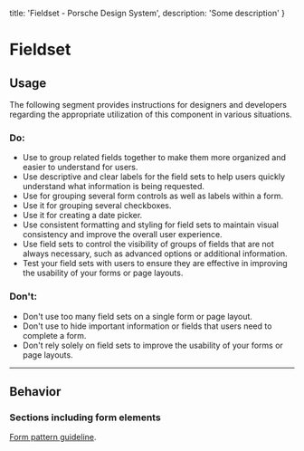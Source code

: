 
  title: 'Fieldset - Porsche Design System',
  description: 'Some description'
}

# Fieldset <ComponentStatus tagName="p-fieldset"></ComponentStatus>

## Usage

The following segment provides instructions for designers and developers regarding the appropriate utilization of this
component in various situations.

### Do:

- Use to group related fields together to make them more organized and easier to understand for users.
- Use descriptive and clear labels for the field sets to help users quickly understand what information is being
requested.
- Use for grouping several form controls as well as labels within a form.
- Use it for grouping several checkboxes.
- Use it for creating a date picker.
- Use consistent formatting and styling for field sets to maintain visual consistency and improve the overall user
experience.
- Use field sets to control the visibility of groups of fields that are not always necessary, such as advanced options
or additional information.
- Test your field sets with users to ensure they are effective in improving the usability of your forms or page layouts.

### Don't:

- Don't use too many field sets on a single form or page layout.
- Don't use to hide important information or fields that users need to complete a form.
- Don't rely solely on field sets to improve the usability of your forms or page layouts.

---

## Behavior

### Sections including form elements

[Form pattern guideline](patterns/forms).
